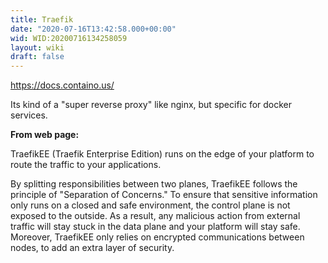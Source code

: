 ```yaml
---
title: Traefik
date: "2020-07-16T13:42:58.000+00:00"
wid: WID:20200716134258059
layout: wiki
draft: false
---
```


https://docs.containo.us/

Its kind of a "super reverse proxy" like nginx, but specific for docker services.

**From web page:**

TraefikEE (Traefik Enterprise Edition) runs on the edge of your platform to route the traffic to your applications.

By splitting responsibilities between two planes, TraefikEE follows the principle of "Separation of Concerns." To ensure that sensitive information only runs on a closed and safe environment, the control plane is not exposed to the outside. As a result, any malicious action from external traffic will stay stuck in the data plane and your platform will stay safe. Moreover, TraefikEE only relies on encrypted communications between nodes, to add an extra layer of security.
